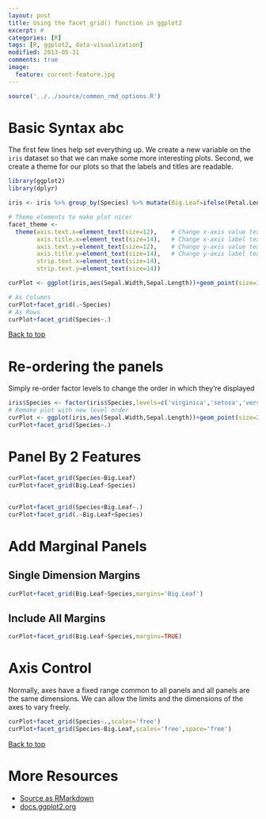 ```yaml
---
layout: post
title: Using the facet_grid() function in ggplot2
excerpt: #
categories: [R]
tags: [R, ggplot2, data-visualization]
modified: 2013-05-31
comments: true
image:
  feature: current-feature.jpg
---
```



```r
source('../../source/common_rmd_options.R')
```

# Basic Syntax abc
The first few lines help set everything up.  We create a new variable on the `iris` dataset so that we can make some more interesting plots.  Second, we create a theme for our plots so that the labels and titles are readable.

```r
library(ggplot2)
library(dplyr)

iris <- iris %>% group_by(Species) %>% mutate(Big.Leaf=ifelse(Petal.Length > mean(Petal.Length),'Big','Small'))

# Theme elements to make plot nicer
facet_theme <-
  theme(axis.text.x=element_text(size=12),    # Change x-axis value text-size
        axis.title.x=element_text(size=14),   # Change x-axis label text-size
        axis.text.y=element_text(size=12),    # Change y-axis value text-size
        axis.title.y=element_text(size=14),   # Change y-axis label text-size
        strip.text.x=element_text(size=14),
        strip.text.y=element_text(size=14))

curPlot <- ggplot(iris,aes(Sepal.Width,Sepal.Length))+geom_point(size=3)+facet_theme

# As Columns
curPlot+facet_grid(.~Species)
# As Rows
curPlot+facet_grid(Species~.)
```

<a href="#top">Back to top</a>

# Re-ordering the panels
Simply re-order factor levels to change the order in which they're displayed
```r
iris$Species <- factor(iris$Species,levels=c('virginica','setosa','versicolor'))
# Remake plot with new level order
curPlot <- ggplot(iris,aes(Sepal.Width,Sepal.Length))+geom_point(size=2)+facet_theme
curPlot+facet_grid(Species~.)
```

# Panel By 2 Features

```r
curPlot+facet_grid(Species~Big.Leaf)
curPlot+facet_grid(Big.Leaf~Species)
```

## 

```r
curPlot+facet_grid(Species+Big.Leaf~.)
curPlot+facet_grid(.~Big.Leaf+Species)
```

# Add Marginal Panels

## Single Dimension Margins

```r
curPlot+facet_grid(Big.Leaf~Species,margins='Big.Leaf')
```

## Include All Margins

```r
curPlot+facet_grid(Big.Leaf~Species,margins=TRUE)
```


# Axis Control

Normally, axes have a fixed range common to all panels and all panels are the same dimensions.  We can allow the limits and the dimensions of the axes to vary freely.

```r
curPlot+facet_grid(Species~.,scales='free')
curPlot+facet_grid(Species~Big.Leaf,scales='free',space='free')
```

<a href="#top">Back to top</a>

# More Resources
- [Source as RMarkdown](https://github.com/rweyant/bertplot/blob/master/R/tutorials/ggplot-histogram/ggplot-histogram.Rmd)
- [docs.ggplot2.org](http://docs.ggplot2.org/0.9.3.1/facet_grid.html)


